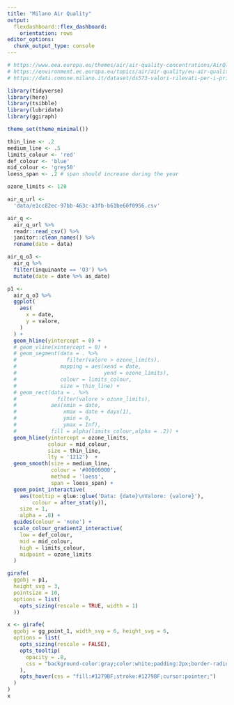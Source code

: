 ```yaml
---
title: "Milano Air Quality"
output: 
  flexdashboard::flex_dashboard:
    orientation: rows
editor_options: 
  chunk_output_type: console
---
```


```r
# https://www.eea.europa.eu/themes/air/air-quality-concentrations/AirQlimitvalues.png
# https://environment.ec.europa.eu/topics/air/air-quality/eu-air-quality-standards_en
# https://dati.comune.milano.it/dataset/ds573-valori-rilevati-per-i-principali-inquinanti-dell-aria
```


```r
library(tidyverse)
library(here)
library(tsibble)
library(lubridate)
library(ggiraph)

theme_set(theme_minimal())

thin_line <- .2
medium_line <- .5
limits_colour <- 'red'
def_colour <- 'blue'
mid_colour <- 'grey50'
loess_span <- .2 # span should increase during the year
```

```r
ozone_limits <- 120
```


```r
air_q_url <-
  'data/e1cc82ec-97bb-463c-a3fb-b61be60f0956.csv'

air_q <- 
  air_q_url %>% 
  readr::read_csv() %>% 
  janitor::clean_names() %>% 
  rename(date = data)

air_q_o3 <- 
  air_q %>% 
  filter(inquinante == 'O3') %>% 
  mutate(date = date %>% as_date)

```

```r

p1 <- 
  air_q_o3 %>% 
  ggplot(
    aes(
      x = date,
      y = valore,
    )
  ) +
  geom_hline(yintercept = 0) +
  # geom_vline(xintercept = 0) +
  # geom_segment(data = . %>% 
  #                filter(valore > ozone_limits),
  #              mapping = aes(xend = date,
  #                            yend = ozone_limits),
  #              colour = limits_colour,
  #              size = thin_line) +
  # geom_rect(data = . %>% 
  #             filter(valore > ozone_limits),
  #           aes(xmin = date,
  #               xmax = date + days(1),
  #               ymin = 0,
  #               ymax = Inf),
  #           fill = alpha(limits_colour,alpha = .2)) +
  geom_hline(yintercept = ozone_limits,
             colour = mid_colour,
             size = thin_line, 
             lty = '1212')  +
  geom_smooth(size = medium_line,
              colour = '#00000000',
              method = 'loess',
              span = loess_span) +
  geom_point_interactive(
    aes(tooltip = glue::glue('Data: {date}\nValore: {valore}'),
        colour = after_stat(y)),
    size = 1,
    alpha = .8) +
  guides(colour = 'none') +
  scale_colour_gradient2_interactive(
    low = def_colour,
    mid = mid_colour,
    high = limits_colour,
    midpoint = ozone_limits
  )

girafe(
  ggobj = p1,
  height_svg = 3,
  pointsize = 10,
  options = list(
    opts_sizing(rescale = TRUE, width = 1)
  ))
```

```r


x <- girafe(
  ggobj = gg_point_1, width_svg = 6, height_svg = 6,
  options = list(
    opts_sizing(rescale = FALSE),
    opts_tooltip(
      opacity = .8,
      css = "background-color:gray;color:white;padding:2px;border-radius:2px;"
    ),
    opts_hover(css = "fill:#1279BF;stroke:#1279BF;cursor:pointer;")
  )
)
x
```



